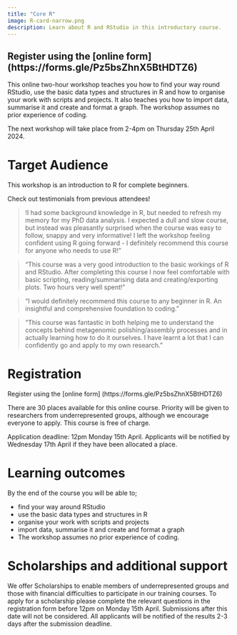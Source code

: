 ```yaml
---
title: "Core R"
image: R-card-narrow.png
description: Learn about R and RStudio in this introductory course.
---
```

::: {.callout-note appearance="tip"}

# Register using the [online form] (https://forms.gle/Pz5bsZhnX5BtHDTZ6)

:::

This online two-hour workshop teaches you how to find your way round RStudio, use the basic data types and structures in R and how to organise your work with scripts and projects. It also teaches you how to import data, summarise it and create and format a graph. The workshop assumes no prior experience of coding.

The next workshop will take place from 2-4pm on Thursday 25th April 2024. 

# Target Audience

This workshop is an introduction to R for complete beginners. 

Check out testimonials from previous attendees!

> !I had some background knowledge in R, but needed to refresh my memory for my PhD data analysis. I expected a dull and slow course, but instead was pleasantly surprised when the course was easy to follow, snappy and very informative! I left the workshop feeling confident using R going forward - I definitely recommend this course for anyone who needs to use R!"


> "This course was a very good introduction to the basic workings of R and RStudio. After completing this course I now feel comfortable with basic scripting, reading/summarising data and creating/exporting plots. Two hours very well spent!"

> "I would definitely recommend this course to any beginner in R. An insightful and comprehensive foundation to coding."

> "This course was fantastic in both helping me to understand the concepts behind metagenomic polishing/assembly processes and in actually learning how to do it ourselves. I have learnt a lot that I can confidently go and apply to my own research."


# Registration 

Register using the [online form] (https://forms.gle/Pz5bsZhnX5BtHDTZ6)

There are 30 places available for this online course. Priority will be given to researchers from underrepresented groups, although we encourage everyone to apply. This course is free of charge.

Application deadline: 12pm Monday 15th April. Applicants will be notified by Wednesday 17th April if they have been allocated a place.

# Learning outcomes

By the end of the course you will be able to;

-   find your way around RStudio
-   use the basic data types and structures in R
-   organise your work with scripts and projects
-   import data, summarise it and create and format a graph
-   The workshop assumes no prior experience of coding.

# Scholarships and additional support

We offer Scholarships to enable members of underrepresented groups and those with financial difficulties to participate in our training courses. To apply for a scholarship please complete the relevant questions in the registration form before 12pm on Monday 15th April. Submissions after this date will not be considered. All applicants will be notified of the results 2-3 days after the submission deadline.

